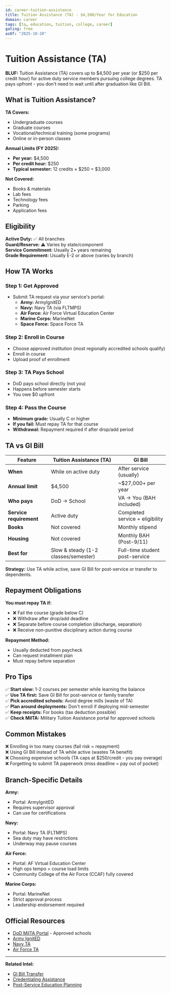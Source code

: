 ```yaml
---
id: career-tuition-assistance
title: Tuition Assistance (TA) - $4,500/Year for Education
domain: career
tags: [ta, education, tuition, college, career]
gating: free
asOf: "2025-10-20"
---
```


# Tuition Assistance (TA)

**BLUF:** Tuition Assistance (TA) covers up to $4,500 per year (or $250 per credit hour) for active duty service members pursuing college degrees. TA pays upfront - you don't need to wait until after graduation like GI Bill.

<Disclaimer kind="benefits" />

## What is Tuition Assistance?

**TA Covers:**
- Undergraduate courses
- Graduate courses
- Vocational/technical training (some programs)
- Online or in-person classes

**Annual Limits (FY 2025):**
- **Per year:** $4,500
- **Per credit hour:** $250
- **Typical semester:** 12 credits × $250 = $3,000

**Not Covered:**
- Books & materials
- Lab fees
- Technology fees
- Parking
- Application fees

## Eligibility

**Active Duty:** ✅ All branches  
**Guard/Reserve:** ⚠️ Varies by state/component  
**Service Commitment:** Usually 2+ years remaining  
**Grade Requirement:** Usually E-2 or above (varies by branch)

## How TA Works

### **Step 1: Get Approved**
- Submit TA request via your service's portal:
  - **Army:** ArmyIgnitED
  - **Navy:** Navy TA (via FLTMPS)
  - **Air Force:** Air Force Virtual Education Center
  - **Marine Corps:** MarineNet
  - **Space Force:** Space Force TA

### **Step 2: Enroll in Course**
- Choose approved institution (most regionally accredited schools qualify)
- Enroll in course
- Upload proof of enrollment

### **Step 3: TA Pays School**
- DoD pays school directly (not you)
- Happens before semester starts
- You owe $0 upfront

### **Step 4: Pass the Course**
- **Minimum grade:** Usually C or higher
- **If you fail:** Must repay TA for that course
- **Withdrawal:** Repayment required if after drop/add period

## TA vs GI Bill

| Feature | Tuition Assistance (TA) | GI Bill |
|---------|------------------------|---------|
| **When** | While on active duty | After service (usually) |
| **Annual limit** | $4,500 | ~$27,000+ per year |
| **Who pays** | DoD → School | VA → You (BAH included) |
| **Service requirement** | Active duty | Completed service + eligibility |
| **Books** | Not covered | Monthly stipend |
| **Housing** | Not covered | Monthly BAH (Post-9/11) |
| **Best for** | Slow & steady (1-2 classes/semester) | Full-time student post-service |

**Strategy:** Use TA while active, save GI Bill for post-service or transfer to dependents.

## Repayment Obligations

**You must repay TA if:**
- ❌ Fail the course (grade below C)
- ❌ Withdraw after drop/add deadline
- ❌ Separate before course completion (discharge, separation)
- ❌ Receive non-punitive disciplinary action during course

**Repayment Method:**
- Usually deducted from paycheck
- Can request installment plan
- Must repay before separation

## Pro Tips

✅ **Start slow:** 1-2 courses per semester while learning the balance  
✅ **Use TA first:** Save GI Bill for post-service or family transfer  
✅ **Pick accredited schools:** Avoid degree mills (waste of TA)  
✅ **Plan around deployments:** Don't enroll if deploying mid-semester  
✅ **Keep receipts:** For books (tax deduction possible)  
✅ **Check MilTA:** Military Tuition Assistance portal for approved schools

## Common Mistakes

❌ Enrolling in too many courses (fail risk = repayment)  
❌ Using GI Bill instead of TA while active (wastes TA benefit)  
❌ Choosing expensive schools (TA caps at $250/credit - you pay overage)  
❌ Forgetting to submit TA paperwork (miss deadline = pay out of pocket)

## Branch-Specific Details

**Army:**
- Portal: ArmyIgnitED
- Requires supervisor approval
- Can use for certifications

**Navy:**
- Portal: Navy TA (FLTMPS)
- Sea duty may have restrictions
- Underway may pause courses

**Air Force:**
- Portal: AF Virtual Education Center
- High ops tempo = course load limits
- Community College of the Air Force (CCAF) fully covered

**Marine Corps:**
- Portal: MarineNet
- Strict approval process
- Leadership endorsement required

## Official Resources

- [DoD MilTA Portal](https://www.dodmou.com) - Approved schools
- [Army IgnitED](https://www.armyignited.com)
- [Navy TA](https://www.navycollege.navy.mil)
- [Air Force TA](https://www.airuniversity.af.edu/Barnes/CCAF/)

---

**Related Intel:**
- [GI Bill Transfer](/dashboard/intel/career/gi-bill-transfer)
- [Credentialing Assistance](/dashboard/intel/career/credentialing)
- [Post-Service Education Planning](/dashboard/intel/career/transition-education)

